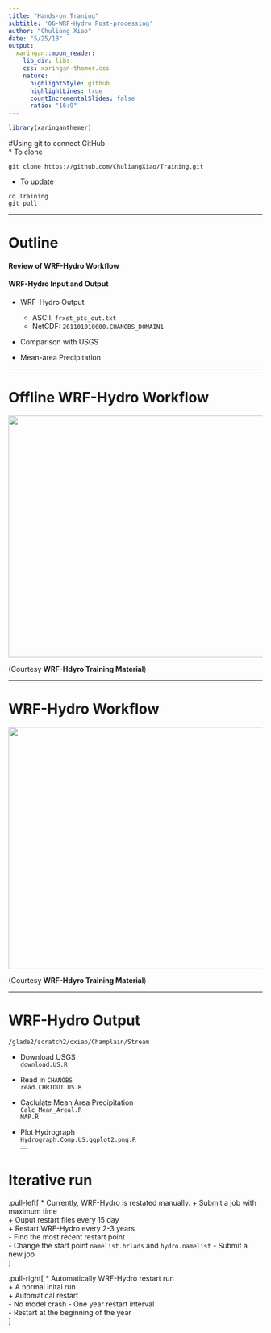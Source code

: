 ```yaml
---
title: "Hands-on Traning"
subtitle: '06-WRF-Hydro Post-processing'
author: "Chuliang Xiao"
date: "5/25/18"
output:
  xaringan::moon_reader:
    lib_dir: libs
    css: xaringan-themer.css
    nature:
      highlightStyle: github
      highlightLines: true
      countIncrementalSlides: false
      ratio: "16:9"
---
```


```r
library(xaringanthemer)
```

#Using git to connect GitHub  
* To clone  
```git
git clone https://github.com/ChuliangXiao/Training.git
```

* To update 
```git
cd Training
git pull
```
---

# Outline
 
#### Review of WRF-Hydro Workflow 

#### WRF-Hydro Input and Output
* WRF-Hydro Output  
    + ASCII: `frxst_pts_out.txt`   
    + NetCDF: `201101010000.CHANOBS_DOMAIN1`   

* Comparison with USGS 

* Mean-area Precipitation  

---

# Offline WRF-Hydro Workflow    
<div align="center">
<img src="WRF-Hydro-Workflow.png" width=800 height=480>
</div>
(Courtesy **WRF-Hdyro Training Material**) 

---

# WRF-Hydro Workflow  
<div align="center">
<img src="WRF-Hydro-Workflow-Executable.png" width=800 height=480>
</div>
(Courtesy **WRF-Hdyro Training Material**) 

---



# WRF-Hydro Output  
```
/glade2/scratch2/cxiao/Champlain/Stream
```

* Download USGS  
`download.US.R`  

* Read in `CHANOBS`  
`read.CHRTOUT.US.R`  

* Caclulate Mean Area Precipitation  
`Calc_Mean_Areal.R`  
`MAP.R`  

* Plot Hydrograph  
`Hydrograph.Comp.US.ggplot2.png.R`  
---

# Iterative run  
.pull-left[
* Currently, WRF-Hydro is restated manually. 
    + Submit a job with maximum time  
    + Ouput restart files every 15 day  
    + Restart WRF-Hydro every 2-3 years  
        - Find the most recent restart point  
        - Change the start point `namelist.hrlads` and `hydro.namelist` 
        - Submit a new job  
]

.pull-right[
* Automatically WRF-Hydro restart run  
    + A normal inital run  
    + Automatical restart    
        - No model crash 
        - One year restart interval  
        - Restart at the beginning of the year  
]


